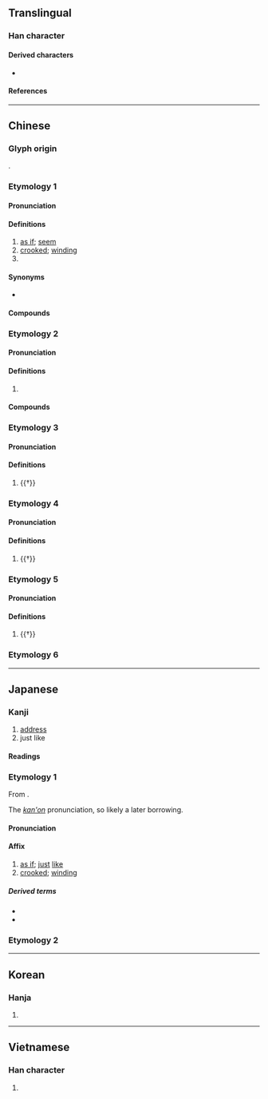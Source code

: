 {{character info}}
==Translingual==

===Han character===
{{Han char|rn=40|rad=宀|as=05|sn=8|four=30212|canj=JNIU|ids=⿱宀夗}}

====Derived characters====
* {{l|mul|[[婉]], [[腕]], [[椀]], [[碗]], [[蜿]], [[涴]]}}

====References====
{{Han ref|kx=0284.010|dkj=07110|dj=0561.010|hdz=20922.050|uh=5B9B}}

----

==Chinese==
{{zh-forms}}

===Glyph origin===
{{Han etym}}
{{Han compound|宀|夗|ls=psc|c1=s|c2=p}}.

===Etymology 1===

====Pronunciation====
{{zh-pron
|m=wǎn
|c=jyun2,wun2
|mn=oán
|mc=2
|oc=y,2
|ma=
|cat=con,a,pn
}}

====Definitions====
{{zh-hanzi}}

# [[as if]]; [[seem]]
# [[crooked]]; [[winding]]
# {{surname|zh}}

====Synonyms====
* {{sense|as if}}
{{zh-syn-saurus|好像}}

====Compounds====
{{zh-der|宛丘|宛若|女宗宛在|宛轉|宛若游龍|宛然|宛延|宛宛|宛妙|宛如|宛轉周折|委宛|小宛|立陶宛|英風宛在|音容宛在|聲容宛在}}

===Etymology 2===

====Pronunciation====
{{zh-pron
|m=yuān
|c=jyun1
|mc=1
|oc=n,1
|ma=
|cat=pn
}}

====Definitions====
{{zh-hanzi}}

# {{zh-div|縣}} {{lb|zh|historical}} {{place|zh|t=Yuan|county|of ancient|c/China|established in the Qin dynasty}}

====Compounds====
{{zh-der|大宛}}

===Etymology 3===

====Pronunciation====
{{zh-pron
|m=yǔn,yùn
|cat=v
}}

====Definitions====
{{zh-hanzi}}

# {{†}} {{zh-alt-form|蘊|to [[accumulate]]}}

===Etymology 4===

====Pronunciation====
{{zh-pron
|m=yù
|cat=v
}}

====Definitions====
{{zh-hanzi}}

# {{†}} {{zh-alt-form|鬱|to be [[pent-up]]}}

===Etymology 5===

====Pronunciation====
{{zh-pron
|m=yuè
|cat=a
}}

====Definitions====
{{zh-hanzi}}

# {{†}} {{zh-alt-form|黦|[[yellowish]] [[black]]}}

===Etymology 6===
{{zh-see|豌|ss}}

----

==Japanese==

===Kanji===
{{ja-kanji|grade=|rs=宀05}}

# [[address]]
# just like

====Readings====
{{ja-readings
|goon=おん<をん
|kanon=えん<ゑん
|kun=あ-てる, あたか-も, あて-, ずつ-<づつ-
}}

===Etymology 1===
{{ja-kanjitab|えん|yomi=kanon}}
From {{der|ja|ltc|sort=えん|-}} {{ltc-l|宛|id=2}}.

The ''[[漢音#Japanese|kan'on]]'' pronunciation, so likely a later borrowing.

====Pronunciation====
{{ja-pron|えん|y=kanon}}

====Affix====
{{ja-pos|affix|えん|hhira=ゑん}}

# [[as if]]; [[just]] [[like]]
# [[crooked]]; [[winding]]

=====Derived terms=====
{{der-top}}
* {{ja-r|宛然|えんぜん}}
* {{ja-r|宛転|えんてん}}
{{der-bottom}}

===Etymology 2===
{{ja-kanjitab|あて|yomi=k}}
{{ja-see|あて}}

----

==Korean==

===Hanja===
{{ko-hanja|hangeul=[[완]], [[원]]|rv=wan, won|mr=wan, wŏn}}

# {{rfdef|ko|sort=宀05}}

----

==Vietnamese==

===Han character===
{{vi-readings|reading=uyển, uốn|rs=宀05}}

# {{rfdef|vi|sort=宀05}}